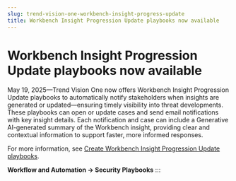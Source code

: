 ```yaml
---
slug: trend-vision-one-workbench-insight-progress-update
title: Workbench Insight Progression Update playbooks now available
---
```

# Workbench Insight Progression Update playbooks now available

May 19, 2025—Trend Vision One now offers Workbench Insight Progression Update playbooks to automatically notify stakeholders when insights are generated or updated—ensuring timely visibility into threat developments. These playbooks can open or update cases and send email notifications with key insight details. Each notification and case can include a Generative AI-generated summary of the Workbench insight, providing clear and contextual information to support faster, more informed responses.

For more information, see [Create Workbench Insight Progression Update playbooks](wb-insight-progression-update.mdx).

**Workflow and Automation → Security Playbooks**
:::
